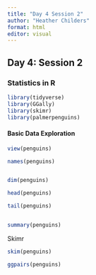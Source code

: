 ```yaml
---
title: "Day 4 Session 2"
author: "Heather Childers"
format: html
editor: visual
---
```


## Day 4: Session 2

### Statistics in R

```r
library(tidyverse)
library(GGally)
library(skimr)
library(palmerpenguins)

```

#### Basic Data Exploration

```r
view(penguins)

names(penguins)



```

```r
dim(penguins)

head(penguins)

tail(penguins)



```

```r
summary(penguins)

```

Skimr

```r
skim(penguins)
```

```r
ggpairs(penguins)
```
